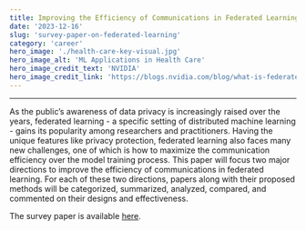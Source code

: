 ```yaml
---
title: Improving the Efficiency of Communications in Federated Learning
date: '2023-12-16'
slug: 'survey-paper-on-federated-learning'
category: 'career'
hero_image: './health-care-key-visual.jpg'
hero_image_alt: 'ML Applications in Health Care'
hero_image_credit_text: 'NVIDIA'
hero_image_credit_link: 'https://blogs.nvidia.com/blog/what-is-federated-learning/'
---
```


---

As the public’s awareness of data privacy is increasingly raised over the years, federated learning - a specific setting of distributed machine learning - gains its popularity among researchers and practitioners. Having the unique features like privacy protection, federated learning also faces many new challenges, one of which is how to maximize the communication efficiency over the model training process. This paper will focus two major directions to improve the efficiency of communications in federated learning. For each of these two directions, papers along with their proposed methods will be categorized, summarized, analyzed, compared, and commented on their designs and effectiveness.

The survey paper is available [here](https://drive.google.com/file/d/1urhJii9LsZ0a8kCHUnXi8JN3qcd6GS2B/view?usp=drive_link).